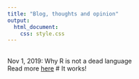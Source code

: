 ```yaml
---
title: "Blog, thoughts and opinion"
output:
  html_document:
    css: style.css
---
```

<br/>
Nov 1, 2019: Why R is not a dead language
<br/>
Read more [here](./tutorials.html) # It works!
